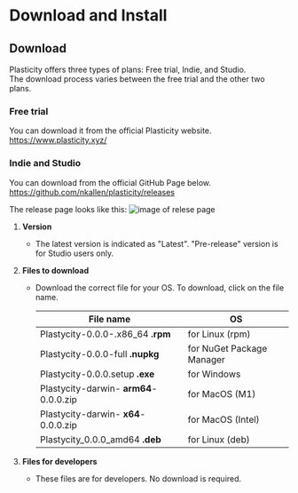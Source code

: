 # Download and Install

## Download
Plasticity offers three types of plans: Free trial, Indie, and Studio. <br />
The download process varies between the free trial and the other two plans.

### Free trial
You can download it from the official Plasticity website.<br />
https://www.plasticity.xyz/

### Indie and Studio
You can download from the official GitHub Page below.<br />
https://github.com/nkallen/plasticity/releases

The release page looks like this:
![image of relese page ](/img/github-release-page.png)

1. **Version**
   - The latest version is indicated as "Latest". "Pre-release" version is for Studio users only.

2. **Files to download**
   - Download the correct file for your OS. To download, click on the file name.

       | File name                              | OS                        |
       | -------------------------------------- | ------------------------- |
       | Plastycity-0.0.0-.x86_64 **.rpm**      | for Linux (rpm)           |
       | Plastycity-0.0.0-full **.nupkg**       | for NuGet Package Manager |
       | Plastycity-0.0.0.setup **.exe**        | for Windows               |
       | Plastycity-darwin- **arm64**-0.0.0.zip | for MacOS (M1)            |
       | Plastycity-darwin- **x64**-0.0.0.zip   | for MacOS (Intel)         |
       | Plastycity_0.0.0_amd64 **.deb**        | for Linux (deb)           |

3. **Files for developers**
   - These files are for developers. No download is required.







